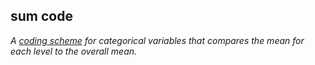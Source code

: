 ## sum code

<dfn>A [coding scheme](c.html#coding-scheme) for categorical variables that compares the mean for each level to the overall mean.</dfn>


